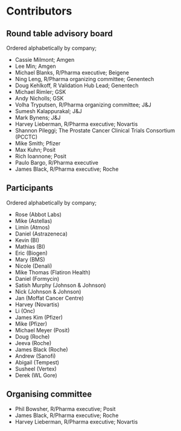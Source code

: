 # Contributors

## Round table advisory board

Ordered alphabetically by company;

- Cassie Milmont; Amgen
- Lee Min; Amgen
- Michael Blanks, R/Pharma executive; Beigene
- Ning Leng, R/Pharma organizing committee; Genentech
- Doug Kehlkoff, R Validation Hub Lead; Genentech
- Michael Rimler; GSK
- Andy Nicholls; GSK
- Volha Tryputsen, R/Pharma organizing committee; J&J
- Sumesh Kalappurakal; J&J
- Mark Bynens; J&J
- Harvey Lieberman, R/Pharma executive; Novartis
- Shannon Pileggi; The Prostate Cancer Clinical Trials Consortium (PCCTC)
- Mike Smith; Pfizer
- Max Kuhn; Posit
- Rich Ioannone; Posit
- Paulo Bargo, R/Pharma executive
- James Black, R/Pharma executive; Roche

## Participants

Ordered alphabetically by company;

- Rose (Abbot Labs)
- Mike (Astellas)
- Limin (Atmos)
- Daniel (Astrazeneca)
- Kevin (BI)
- Mathias (BI)
- Eric (Biogen)
- Mary (BMS)
- Nicole (Denali)
- Mike Thomas (Flatiron Health)
- Daniel (Formycin)
- Satish Murphy (Johnson & Johnson)
- Nick (Johnson & Johnson)
- Jan (Moffat Cancer Centre)
- Harvey (Novartis)
- Li (Onc)
- James Kim (Pfizer)
- Mike (Pfizer)
- Michael Meyer (Posit)
- Doug (Roche)
- Jeeva (Roche)
- James Black (Roche)
- Andrew (Sanofi)
- Abigail (Tempest)
- Susheel (Vertex)
- Derek (WL Gore)


 

## Organising committee

- Phil Bowsher, R/Pharma executive; Posit
- James Black, R/Pharma executive; Roche
- Harvey Lieberman, R/Pharma executive; Novartis


